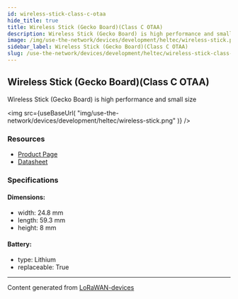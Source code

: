 ```yaml
---
id: wireless-stick-class-c-otaa
hide_title: true
title: Wireless Stick (Gecko Board)(Class C OTAA)
description: Wireless Stick (Gecko Board) is high performance and small size
image: /img/use-the-network/devices/development/heltec/wireless-stick.png
sidebar_label: Wireless Stick (Gecko Board)(Class C OTAA)
slug: /use-the-network/devices/development/heltec/wireless-stick-class-c-otaa
---
```



## Wireless Stick (Gecko Board)(Class C OTAA)

Wireless Stick (Gecko Board) is high performance and small size

<img
src={useBaseUrl(
"img/use-the-network/devices/development/heltec/wireless-stick.png"
)}
/>

### Resources

- [Product Page](https://heltec.org/project/wireless-stick/)
- [Datasheet](https://heltec.org/project/wireless-stick/#1552557147424-7f1ec-5c651922-b0bbb94c-7398)

### Specifications

#### Dimensions:
- width: 24.8 mm
- length: 59.3 mm
- height: 8 mm
#### Battery: 
- type: Lithium
- replaceable: True



---
Content generated from [LoRaWAN-devices](https://github.com/TheThingsNetwork/lorawan-devices)